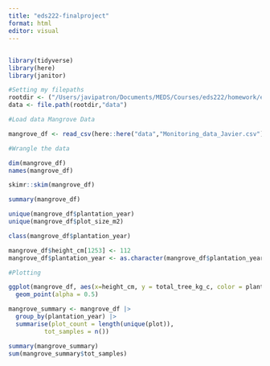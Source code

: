 ```yaml
---
title: "eds222-finalproject"
format: html
editor: visual
---
```


## 

```r
library(tidyverse)
library(here)
library(janitor)

```

```r

#Setting my filepaths
rootdir <- ("/Users/javipatron/Documents/MEDS/Courses/eds222/homework/eds222-finalproject")
data <- file.path(rootdir,"data")

```

```r
#Load data Mangrove Data

mangrove_df <- read_csv(here::here("data","Monitoring_data_Javier.csv")) |> clean_names()

```

```r
#Wrangle the data

dim(mangrove_df)
names(mangrove_df)

skimr::skim(mangrove_df)

summary(mangrove_df)

unique(mangrove_df$plantation_year)
unique(mangrove_df$plot_size_m2)

class(mangrove_df$plantation_year)


```

```r
mangrove_df$height_cm[1253] <- 112
mangrove_df$plantation_year <- as.character(mangrove_df$plantation_year)

```

```r
#Plotting

ggplot(mangrove_df, aes(x=height_cm, y = total_tree_kg_c, color = plantation_year)) +
  geom_point(alpha = 0.5)
```

```r

mangrove_summary <- mangrove_df |> 
  group_by(plantation_year) |> 
  summarise(plot_count = length(unique(plot)),
          tot_samples = n())

summary(mangrove_summary)
sum(mangrove_summary$tot_samples)
```
